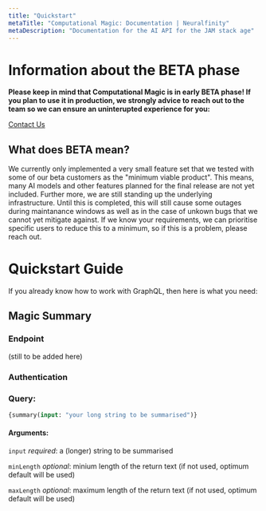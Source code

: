 ```yaml
---
title: "Quickstart"
metaTitle: "Computational Magic: Documentation | Neuralfinity"
metaDescription: "Documentation for the AI API for the JAM stack age"
---
```



# Information about the BETA phase

**Please keep in mind that Computational Magic is in early BETA phase! If you plan to use it in production, we strongly advice to reach out to the team so we can ensure an uninterupted experience for you:**

[Contact Us](https://www.neuralfinity.com/#contact)


## What does BETA mean?
We currently only implemented a very small feature set that we tested with some of our beta customers as the "minimum viable product". This means, many AI models and other features planned for the final release are not yet included.
Further more, we are still standing up the underlying infrastructure. Until this is completed, this will still cause some outages during maintanance windows as well as in the case of unkown bugs that we cannot yet mitigate against. If we know your requirements, we can prioritise specific users to reduce this to a minimum, so if this is a problem, please reach out.


# Quickstart Guide

If you already know how to work with GraphQL, then here is what you need:

## Magic Summary

### Endpoint

(still to be added here)

### Authentication

### Query:

```GraphQL
{summary(input: "your long string to be summarised")}
```

#### Arguments:

`input` *required*: a (longer) string to be summarised

`minLength` *optional*: minium length of the return text (if not used, optimum default will be used)

`maxLength` *optional*: maximum length of the return text (if not used, optimum default will be used)
